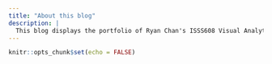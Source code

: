 ```yaml
---
title: "About this blog"
description: |
  This blog displays the portfolio of Ryan Chan's ISSS608 Visual Analytics work
---
```


```r
knitr::opts_chunk$set(echo = FALSE)
```
